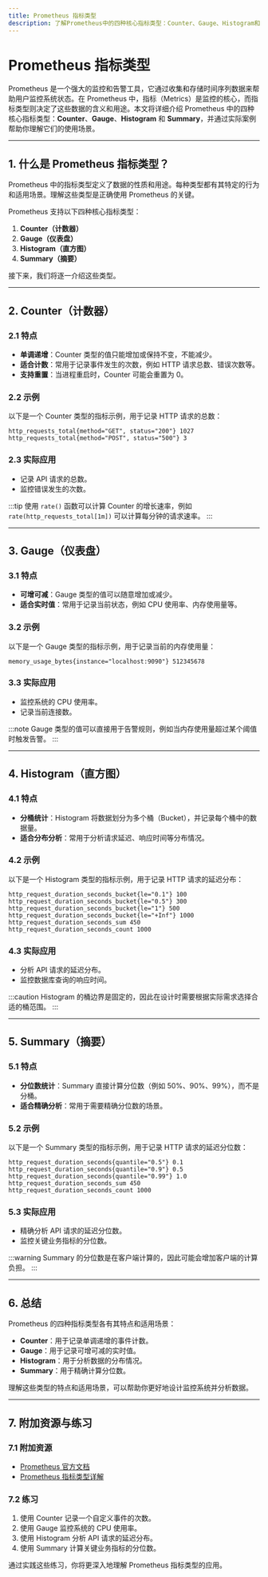 ```yaml
---
title: Prometheus 指标类型
description: 了解Prometheus中的四种核心指标类型：Counter、Gauge、Histogram和Summary，掌握它们的特点、使用场景以及实际应用。
---
```


# Prometheus 指标类型

Prometheus 是一个强大的监控和告警工具，它通过收集和存储时间序列数据来帮助用户监控系统状态。在 Prometheus 中，指标（Metrics）是监控的核心，而指标类型则决定了这些数据的含义和用途。本文将详细介绍 Prometheus 中的四种核心指标类型：**Counter**、**Gauge**、**Histogram** 和 **Summary**，并通过实际案例帮助你理解它们的使用场景。

---

## 1. 什么是 Prometheus 指标类型？

Prometheus 中的指标类型定义了数据的性质和用途。每种类型都有其特定的行为和适用场景。理解这些类型是正确使用 Prometheus 的关键。

Prometheus 支持以下四种核心指标类型：

1. **Counter（计数器）**
2. **Gauge（仪表盘）**
3. **Histogram（直方图）**
4. **Summary（摘要）**

接下来，我们将逐一介绍这些类型。

---

## 2. Counter（计数器）

### 2.1 特点
- **单调递增**：Counter 类型的值只能增加或保持不变，不能减少。
- **适合计数**：常用于记录事件发生的次数，例如 HTTP 请求总数、错误次数等。
- **支持重置**：当进程重启时，Counter 可能会重置为 0。

### 2.2 示例
以下是一个 Counter 类型的指标示例，用于记录 HTTP 请求的总数：

```prometheus
http_requests_total{method="GET", status="200"} 1027
http_requests_total{method="POST", status="500"} 3
```

### 2.3 实际应用
- 记录 API 请求的总数。
- 监控错误发生的次数。

:::tip
使用 `rate()` 函数可以计算 Counter 的增长速率，例如 `rate(http_requests_total[1m])` 可以计算每分钟的请求速率。
:::

---

## 3. Gauge（仪表盘）

### 3.1 特点
- **可增可减**：Gauge 类型的值可以随意增加或减少。
- **适合实时值**：常用于记录当前状态，例如 CPU 使用率、内存使用量等。

### 3.2 示例
以下是一个 Gauge 类型的指标示例，用于记录当前的内存使用量：

```prometheus
memory_usage_bytes{instance="localhost:9090"} 512345678
```

### 3.3 实际应用
- 监控系统的 CPU 使用率。
- 记录当前连接数。

:::note
Gauge 类型的值可以直接用于告警规则，例如当内存使用量超过某个阈值时触发告警。
:::

---

## 4. Histogram（直方图）

### 4.1 特点
- **分桶统计**：Histogram 将数据划分为多个桶（Bucket），并记录每个桶中的数据量。
- **适合分布分析**：常用于分析请求延迟、响应时间等分布情况。

### 4.2 示例
以下是一个 Histogram 类型的指标示例，用于记录 HTTP 请求的延迟分布：

```prometheus
http_request_duration_seconds_bucket{le="0.1"} 100
http_request_duration_seconds_bucket{le="0.5"} 300
http_request_duration_seconds_bucket{le="1"} 500
http_request_duration_seconds_bucket{le="+Inf"} 1000
http_request_duration_seconds_sum 450
http_request_duration_seconds_count 1000
```

### 4.3 实际应用
- 分析 API 请求的延迟分布。
- 监控数据库查询的响应时间。

:::caution
Histogram 的桶边界是固定的，因此在设计时需要根据实际需求选择合适的桶范围。
:::

---

## 5. Summary（摘要）

### 5.1 特点
- **分位数统计**：Summary 直接计算分位数（例如 50%、90%、99%），而不是分桶。
- **适合精确分析**：常用于需要精确分位数的场景。

### 5.2 示例
以下是一个 Summary 类型的指标示例，用于记录 HTTP 请求的延迟分位数：

```prometheus
http_request_duration_seconds{quantile="0.5"} 0.1
http_request_duration_seconds{quantile="0.9"} 0.5
http_request_duration_seconds{quantile="0.99"} 1.0
http_request_duration_seconds_sum 450
http_request_duration_seconds_count 1000
```

### 5.3 实际应用
- 精确分析 API 请求的延迟分位数。
- 监控关键业务指标的分位数。

:::warning
Summary 的分位数是在客户端计算的，因此可能会增加客户端的计算负担。
:::

---

## 6. 总结

Prometheus 的四种指标类型各有其特点和适用场景：

- **Counter**：用于记录单调递增的事件计数。
- **Gauge**：用于记录可增可减的实时值。
- **Histogram**：用于分析数据的分布情况。
- **Summary**：用于精确计算分位数。

理解这些类型的特点和适用场景，可以帮助你更好地设计监控系统并分析数据。

---

## 7. 附加资源与练习

### 7.1 附加资源
- [Prometheus 官方文档](https://prometheus.io/docs/)
- [Prometheus 指标类型详解](https://prometheus.io/docs/concepts/metric_types/)

### 7.2 练习
1. 使用 Counter 记录一个自定义事件的次数。
2. 使用 Gauge 监控系统的 CPU 使用率。
3. 使用 Histogram 分析 API 请求的延迟分布。
4. 使用 Summary 计算关键业务指标的分位数。

通过实践这些练习，你将更深入地理解 Prometheus 指标类型的应用。